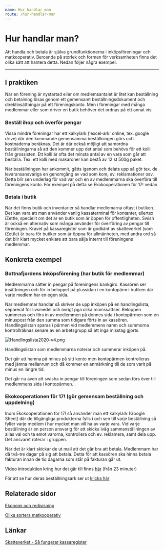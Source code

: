 ```yaml
---
name: Hur handlar man
route: /hur-handlar-man
---
```


# Hur handlar man?

Att handla och betala är själva grundfunktionerna i inköpsföreningar och matkooperativ. Beroende på storlek och formen för verksamheten finns det olika sätt att hantera detta. Nedan följer några exempel.

---

## I praktiken

När en förening är nystartad eller om medlemsantalet är litet kan beställning och betalning lösas genom ett gemensamt beställningsdokument och direktinsättningar på ett föreningskonto. Men i föreningar med många medlemmar eller som driver en butik behöver det ordnas på ett annat vis.

### Beställ ihop och överför pengar

Vissa mindre föreningar har ett kalkylark ('excel-ark' online, tex. google drive) där den kommande gemensamma beställningen görs och kostnaderna beräknas. Det är där också möjligt att samordna beställningarna så att den kommer upp det antal som behövs för ett kolli från grossisten. Ett kolli är ofta det minsta antal av en vara som går att beställa. Tex. ett kolli med makaroner kan bestå av 12 st 500g paket.

När beställningen har ankommit, gåtts igenom och delats upp så gör tex. de levaransansvariga en genomgång av vad som kom, ev. reklamationer osv. Detta blir sen underlag för vad var och en av medlemmarna ska överföra till föreningens konto. För exempel på detta se Ekokooperationen för 17! nedan.

### Betala i butik

När det finns butik och inventarier så handlar medlemarna oftast i butiken. Det kan vara att man använder vanlig kassaterminal för kontanter, ellertex iZettle, speciellt om det är en butik som är öppen för offentligheten. Swish är också en alternativ som många använder för överföring av pengar till föreningen. Kravet på kassaregister som är godkänt av skatteverket (som iZettle) är bara för butiker som är öppna för allmänheten, med andra ord så det blir klart mycket enklare att bara sälja internt till föreningens medlemmar.

## Konkreta exempel

### **Bottnafjordens Inköpsförening (har butik för medlemmar)**

Medlemmarna sätter in pengar på föreningens bankgiro. Kassören ser insättningen och för in beloppet på plussidan i en kontopärm i butiken där varje medlem har en egen sida.

När medlemmar handlar så skriver de upp inköpen på en handlingslista, separerat för livsmedel och övrigt pga olika momssattser. Beloppen summeras och förs in av medlemmen på dennes sida i kontopärmen som en minuspost från den summa som tidigare förts in av kassören. Handlingslistan sparas i pärmen vid medlemmens namn och summorna kontrollräknas senare av en arbetsgrupp så att inga misstag gjorts.

![Handlingslista2020-v4.png](../public/img/Handlingslista2020-v4.png)

Handlingslistan som medlemmarna noterar och summerar inköpen på.

Det går att hamna på minus på sitt konto men kontopärmen kontrolleras med jämna mellanrum och då kommer en anmärkning till de som varit på minus en längre tid.

Det går nu även att swisha in pengar till föreningen som sedan förs över till medlemmens sida i kontopärmen. .

### Ekokooperationen för 17! (gör gemensam beställning och uppdelning)

Inom Ekokooperationen för 17! så använder man ett kalkylark (Google Sheet) där de tillgängliga produkterna fylls i och sen till varje beställning så fyller varje medlem i hur mycket man vill ha av varje vara. Vid varje beställning är en person ansvarig för att skicka iväg sammanställningen av allas val och ta emot varorna, kontrollera och ev. reklamera, samt dela upp. Det ansvaret roterar i gruppen.

När det är klart skickar de ut mail att det går bra att betala. Medlemmarn har då två-tre dagar på sig att betala. Detta för att kassören ska hinna betala fakturan innan de tio dagarna som står på fakturan går ut.

Video introduktion kring hur det går till finns [här](https://www.youtube.com/watch?v=qXwgQ-Ev6dI&t=1380) (från 23 minuter)

För att se hur deras beställningsark ser ut [klicka här](https://docs.google.com/spreadsheets/d/1VduTs0VD0Dw5ePxlxhZd4Kg54y71XBazLoQ14s7r0XQ/edit?usp=sharing)

## Relaterade sidor

[Ekonomi och redivisning](Ekonomi%20och%20redovisning%20de762ad114a34d32b7de681f662e00b1.md)

[Olika sorters matkooperativ](Olika%20sorters%20matkooperativ%2060d6b9dc0b7f42319bcd6ac1de474350.md)

## Länkar

[Skatteverket - Så fungerar kassaregister](https://www.skatteverket.se/foretagochorganisationer/drivaforetag/kassaregister.4.121b82f011a74172e5880005263.html)
